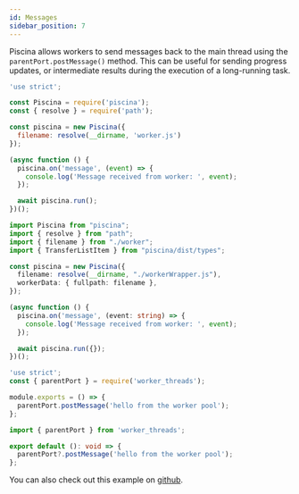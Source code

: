 ```yaml
---
id: Messages
sidebar_position: 7
---
```



Piscina allows workers to send messages back to the main thread using the `parentPort.postMessage()` method. This can be useful for sending progress updates, or intermediate results during the execution of a long-running task.

<Tabs>
<TabItem value="Javascript">

```javascript title="index.js"
'use strict';

const Piscina = require('piscina');
const { resolve } = require('path');

const piscina = new Piscina({
  filename: resolve(__dirname, 'worker.js')
});

(async function () {
  piscina.on('message', (event) => {
    console.log('Message received from worker: ', event);
  });

  await piscina.run();
})();
```

</TabItem>

<TabItem value="Typescript">

```typescript title="index.ts"
import Piscina from "piscina";
import { resolve } from "path";
import { filename } from "./worker";
import { TransferListItem } from "piscina/dist/types";

const piscina = new Piscina({
  filename: resolve(__dirname, "./workerWrapper.js"),
  workerData: { fullpath: filename },
});

(async function () {
  piscina.on('message', (event: string) => {
    console.log('Message received from worker: ', event);
  });

  await piscina.run({});
})();
```
<WorkerWrapperComponent/>
</TabItem>
</Tabs>

<Tabs>
<TabItem value="Javascript">

```javascript title="worker.js"
'use strict';
const { parentPort } = require('worker_threads');

module.exports = () => {
  parentPort.postMessage('hello from the worker pool');
};
```

</TabItem>

<TabItem value="Typescript">

```typescript title="worker.ts"
import { parentPort } from 'worker_threads';

export default (): void => {
  parentPort?.postMessage('hello from the worker pool');
};
```

</TabItem>
</Tabs>

You can also check out this example on [github](https://github.com/piscinajs/piscina/tree/current/examples/messages).